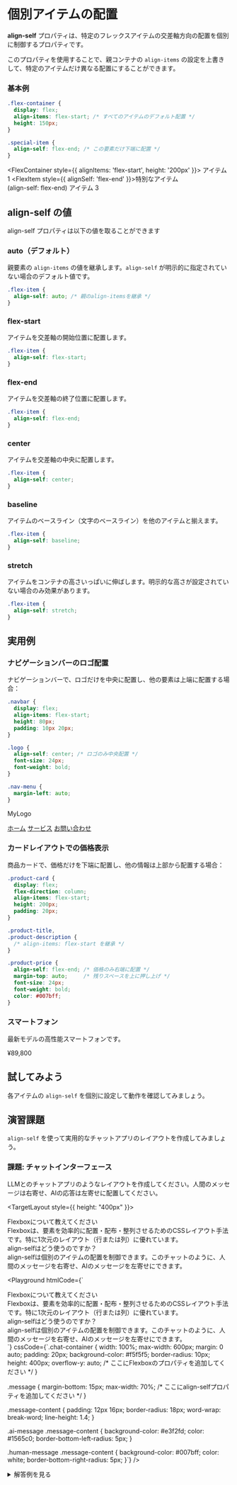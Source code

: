 

# 個別アイテムの配置

**align-self** プロパティは、特定のフレックスアイテムの交差軸方向の配置を個別に制御するプロパティです。

このプロパティを使用することで、親コンテナの `align-items` の設定を上書きして、特定のアイテムだけ異なる配置にすることができます。

### 基本例

```css title="CSS"
.flex-container {
  display: flex;
  align-items: flex-start; /* すべてのアイテムのデフォルト配置 */
  height: 150px;
}

.special-item {
  align-self: flex-end; /* この要素だけ下端に配置 */
}
```

<FlexContainer style={{ alignItems: 'flex-start', height: '200px' }}>
    <FlexItem>アイテム 1</FlexItem>
    <FlexItem style={{ alignSelf: 'flex-end' }}>特別なアイテム<br/>(align-self: flex-end)</FlexItem>
    <FlexItem>アイテム 3</FlexItem>
</FlexContainer>

## align-self の値

align-self プロパティは以下の値を取ることができます

### auto（デフォルト）

親要素の `align-items` の値を継承します。`align-self` が明示的に指定されていない場合のデフォルト値です。

```css title="CSS"
.flex-item {
  align-self: auto; /* 親のalign-itemsを継承 */
}
```

### flex-start

アイテムを交差軸の開始位置に配置します。

```css title="CSS"
.flex-item {
  align-self: flex-start;
}
```

### flex-end

アイテムを交差軸の終了位置に配置します。

```css title="CSS"
.flex-item {
  align-self: flex-end;
}
```

### center

アイテムを交差軸の中央に配置します。

```css title="CSS"
.flex-item {
  align-self: center;
}
```

### baseline

アイテムのベースライン（文字のベースライン）を他のアイテムと揃えます。

```css title="CSS"
.flex-item {
  align-self: baseline;
}
```

### stretch

アイテムをコンテナの高さいっぱいに伸ばします。明示的な高さが設定されていない場合のみ効果があります。

```css title="CSS"
.flex-item {
  align-self: stretch;
}
```

## 実用例

### ナビゲーションバーのロゴ配置

ナビゲーションバーで、ロゴだけを中央に配置し、他の要素は上端に配置する場合：

```css title="CSS"
.navbar {
  display: flex;
  align-items: flex-start;
  height: 80px;
  padding: 10px 20px;
}

.logo {
  align-self: center; /* ロゴのみ中央配置 */
  font-size: 24px;
  font-weight: bold;
}

.nav-menu {
  margin-left: auto;
}
```

<div
  style={{
    display: 'flex',
    alignItems: 'flex-start',
    height: '80px',
    padding: '10px 20px',
    backgroundColor: '#333',
    color: 'white',
    borderRadius: '8px',
  }}
>
  <div
    style={{
      alignSelf: 'center',
      fontSize: '24px',
      fontWeight: 'bold',
    }}
  >
    <p>MyLogo</p>
  </div>
  <nav
    style={{
      marginLeft: 'auto',
      display: 'flex',
      gap: '20px',
    }}
  >
    <a href="#" style={{ color: 'white', textDecoration: 'none', fontSize: '14px' }}>ホーム</a>
    <a href="#" style={{ color: 'white', textDecoration: 'none', fontSize: '14px' }}>サービス</a>
    <a href="#" style={{ color: 'white', textDecoration: 'none', fontSize: '14px' }}>お問い合わせ</a>
  </nav>
</div>

### カードレイアウトでの価格表示

商品カードで、価格だけを下端に配置し、他の情報は上部から配置する場合：

```css title="CSS"
.product-card {
  display: flex;
  flex-direction: column;
  align-items: flex-start;
  height: 200px;
  padding: 20px;
}

.product-title,
.product-description {
  /* align-items: flex-start を継承 */
}

.product-price {
  align-self: flex-end; /* 価格のみ右端に配置 */
  margin-top: auto;     /* 残りスペースを上に押し上げ */
  font-size: 24px;
  font-weight: bold;
  color: #007bff;
}
```

<div
  style={{
    display: 'flex',
    flexDirection: 'column',
    alignItems: 'flex-start',
    height: '200px',
    padding: '20px',
    border: '1px solid #ddd',
    borderRadius: '8px',
    backgroundColor: 'white',
    boxShadow: '0 2px 4px rgba(0,0,0,0.1)',
    width: '250px',
  }}
>
  <h3 style={{ margin: '0 0 10px 0', fontSize: '18px', color: '#333' }}>
    スマートフォン
  </h3>
  <p style={{ margin: '0 0 10px 0', color: '#666', fontSize: '14px' }}>
    最新モデルの高性能スマートフォンです。
  </p>
  <div
    style={{
      alignSelf: 'flex-end',
      marginTop: 'auto',
      fontSize: '24px',
      fontWeight: 'bold',
      color: '#007bff',
    }}
  >
    ¥89,800
  </div>
</div>

## 試してみよう

各アイテムの `align-self` を個別に設定して動作を確認してみましょう。

<AlignSelfDemo />

## 演習課題

`align-self` を使って実用的なチャットアプリのレイアウトを作成してみましょう。

### 課題: チャットインターフェース

LLMとのチャットアプリのようなレイアウトを作成してください。人間のメッセージは右寄せ、AIの応答は左寄せに配置してください。

<TargetLayout style={{ height: "400px" }}>
  <div className={chatInterfaceStyle['chat-container']}>
    <div className={`${chatInterfaceStyle.message} ${chatInterfaceStyle['human-message']}`}>
      <div className={chatInterfaceStyle['message-content']}>
        Flexboxについて教えてください
      </div>
    </div>
    <div className={`${chatInterfaceStyle.message} ${chatInterfaceStyle['ai-message']}`}>
      <div className={chatInterfaceStyle['message-content']}>
        Flexboxは、要素を効率的に配置・配布・整列させるためのCSSレイアウト手法です。特に1次元のレイアウト（行または列）に優れています。
      </div>
    </div>
    <div className={`${chatInterfaceStyle.message} ${chatInterfaceStyle['human-message']}`}>
      <div className={chatInterfaceStyle['message-content']}>
        align-selfはどう使うのですか？
      </div>
    </div>
    <div className={`${chatInterfaceStyle.message} ${chatInterfaceStyle['ai-message']}`}>
      <div className={chatInterfaceStyle['message-content']}>
        align-selfは個別のアイテムの配置を制御できます。このチャットのように、人間のメッセージを右寄せ、AIのメッセージを左寄せにできます。
      </div>
    </div>
  </div>
</TargetLayout>

<Playground
  htmlCode={`<div class="chat-container">
  <div class="message human-message">
    <div class="message-content">
      Flexboxについて教えてください
    </div>
  </div>
  <div class="message ai-message">
    <div class="message-content">
      Flexboxは、要素を効率的に配置・配布・整列させるためのCSSレイアウト手法です。特に1次元のレイアウト（行または列）に優れています。
    </div>
  </div>
  <div class="message human-message">
    <div class="message-content">
      align-selfはどう使うのですか？
    </div>
  </div>
  <div class="message ai-message">
    <div class="message-content">
      align-selfは個別のアイテムの配置を制御できます。このチャットのように、人間のメッセージを右寄せ、AIのメッセージを左寄せにできます。
    </div>
  </div>
</div>`}
  cssCode={`.chat-container {
  width: 100%;
  max-width: 600px;
  margin: 0 auto;
  padding: 20px;
  background-color: #f5f5f5;
  border-radius: 10px;
  height: 400px;
  overflow-y: auto;
  /* ここにFlexboxのプロパティを追加してください */
}

.message {
  margin-bottom: 15px;
  max-width: 70%;
  /* ここにalign-selfプロパティを追加してください */
}

.message-content {
  padding: 12px 16px;
  border-radius: 18px;
  word-wrap: break-word;
  line-height: 1.4;
}

.ai-message .message-content {
  background-color: #e3f2fd;
  color: #1565c0;
  border-bottom-left-radius: 5px;
}

.human-message .message-content {
  background-color: #007bff;
  color: white;
  border-bottom-right-radius: 5px;
}`}
/>

<details>
<summary>解答例を見る</summary>

```css
.chat-container {
  width: 100%;
  max-width: 600px;
  margin: 0 auto;
  padding: 20px;
  background-color: #f5f5f5;
  border-radius: 10px;
  height: 400px;
  overflow-y: auto;
  display: flex;
  flex-direction: column;
}

.message {
  margin-bottom: 15px;
  max-width: 70%;
}

.ai-message {
  align-self: flex-start;
}

.human-message {
  align-self: flex-end;
}
```

</details>
